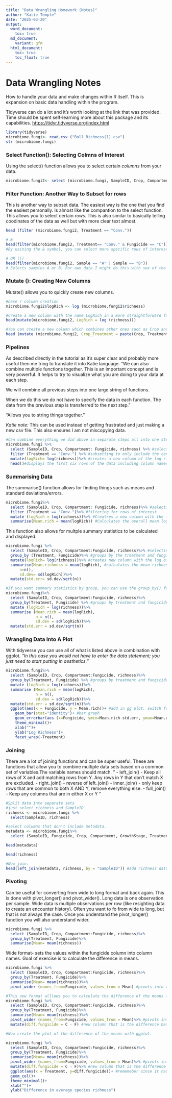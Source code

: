 ```yaml
---
title: "Data Wrangling Homework (Notes)"
author: "Katie Temple"
date: "2025-03-20"
output: 
  word_document: 
    toc: true 
  md_document:
    variant: gfm 
  html_document: 
    toc: true
    toc_float: true
---
```


# Data Wrangling Notes
How to handle your data and make changes within R itself. This is expansion on basic data handling within the program. 

Tidyverse can do a lot and it's worth looking at the link that was provided. Time should be spent self-learning more about this package and its capabilities.
<https://tidyr.tidyverse.org/index.html>


```r
library(tidyverse)
microbiome.fungi<- read.csv ("Bull_Richness(1).csv")
str (microbiome.fungi)
```
### Select Function(): Selecting Colmns of Interest

Using the select() function allows you to select certain *columns* from your data.

```r
microbiome.fungi2<- select (microbiome.fungi, SampleID, Crop, Compartment: Fungicide, richness) #for the compartment the : is used to select all the columns in order through fungicide to year
```

### Filter Function: Another Way to Subset for rows
This is another way to subset data. The easiest way is the one that you find the easiest personally. Is almost like the compantion to the select function. This allows you to select certain *rows*. This is also similar to basically telling coodinates of the data as well but with more clear text almost.
```r
head (filter (microbiome.fungi2, Treatment == "Conv."))
```

```r
# &
head(filter(microbiome.fungi2, Treatment== "Conv." & Fungicide == "C")) 
#By usining the & symbol, you can select more specific rows of interest. In my own data I would likely select a site and a treatment in this case (fenced and trapped).

# OR (|)
head(filter(microbiome.fungi2, Sample == "A" | Sample == "B"))
# Selects samples A or B. For own data I might do this with sex of the bird.


```

### Mutate (): Creating New Columns
Mutate() allows you to quickly create new columns. 
```r
#base r column creation
microbiome.fungi2$logRich <- log (microbiome.fungi2$richness)

#Create a new column with the name LogRich in a more straightforward fashion.
head(mutate(microbiome.fungi2, LogRich = log (richness)))

#You can create a new column which combines other ones such as Crop and Treatment
head (mutate (microbiome.fungi2, Crop_Treatment = paste(Crop, Treatment)))
```

### Pipelines
As described directly in the tutorial as it's super clear and probably more useful then me tring to translate it into Katie language. 
"We can also combine multiple functions together. This is an important concept and is very powerful. It helps to try to visualize what you are doing to your data at each step.

We will combine all previous steps into one large string of functions.

When we do this we do not have to specify the data in each function. The data from the previous step is transferred to the next step."

"Allows you to string things together."

*Katie note:* This can be used instead of getting frustrated and just making a new csv file. This also ensures I am not miscopying data. 

```r
#Can combine everything we did above in separate steps all into one step.
microbiome.fungi %>%
  select (SampleID, Crop, Compartment: Fungicide, richness) %>% #select columns
  filter (Treatment == "Conv.") %>% #subsetting to only include the conventional treatment rows.
  mutate(logRich= log(richness))%>% #creates a new column of the log richness
  head()#displays the first six rows of the data including column names.
```

### Summarising Data
The summarise() function allows for finding things such as means and standard deviations/errors. 
```r
microbiome.fungi%>%
  select (SampleID, Crop, Compartment: Fungicide, richness)%>% #selecting columns
  filter (Treatment == "Conv.")%>% #filtering for rows of interest
  mutate (logRich = log(richness))%>% #Creatres a new column with the log of richess
  summarise(Mean.rich = mean(logRich)) #Calculates the overall mean log richness within the conventionally managed treatment
```
This function also allows for multple summary statistics to be calculated and displayed.
```r
microbiome.fungi %>%
  select (SampleID, Crop, Compartment:Fungicide, richness)%>% #selecting columns
  group_by (Treatment, Fungicide)%>% #groups by the treatment and fungicide to later calculate summary stats by group!
  mutate(logRich= log(richness))%>% #creates new column with the log of the richness
  summarise(Mean.richness = mean(logRich), #calculates the mean richness, st. dev, and standard deviation.
      n=n(),
      sd.dev= sd(logRich))%>%
  mutate(std.err= sd.dev/sqrt(n))

```

```r
#If you want summary statistics by group, you can use the group_by() function.
microbiome.fungi%>%
  select (SampleID, Crop, Compartment:Fungicide, richness)%>%
  group_by(Treatment, Fungicide) %>% #groups by treatment and fungicide to later calculate summary stats by group.
  mutate (logRich = log(richness))%>%
  summarise (Mean.rich = mean(logRich),
             n = n(),
             sd.dev = sd(logRich))%>%
  mutate(std.err = sd.dev/sqrt(n))
```

### Wrangling Data Into A Plot
With tidyverse you can use all of what is listed above in combination with ggplot.
*"In this case you would not have to enter the data statement; you just need to start putting in aesthetics."*
```r
microbiome.fungi%>%
  select (SampleID, Crop, Compartment:Fungicide, richness)%>%
  group_by(Treatment, Fungicide) %>% #groups by treatment and fungicide to later calculate summary stats by group.
  mutate (logRich = log(richness))%>%
  summarise (Mean.rich = mean(logRich),
             n = n(),
             sd.dev = sd(logRich))%>%
  mutate(std.err = sd.dev/sqrt(n))%>%
  ggplot(aes(x = Fungicide, y = Mean.rich))+ #add in gg plot. switch from pipeline to "+"
    geom_bar(stat="identity")+ #bar graph
    geom_errorbar(aes (x=Fungicide, ymin=Mean.rich-std.err, ymax=Mean.rich+std.err), width=0.4)+
    theme_minimal()+
    xlab("")+
    ylab("Log Richness")+
    facet_wrap(~Treatment)
```

### Joining
There are a lot of joining functions and can be super useful. These are functions that allow you to combine multiple data sets based on a common set of variables.The variable names should match.
" - left_join() - Keep all rows of X and add matching rows from Y. Any rows in Y that don’t match X are excluded.
- right_join() - reverse of left_join() 
- inner_join() - only keep rows that are common to both X AND Y, remove everything else. 
- full_join() - Keep any columns that are in either X or Y "
```r
#Split data into separate sets
#just select richness and SampleID
richness <- microbiome.fungi %>%
  select(SampleID, richness)

#select columns that don't include metadata.
metadata <- microbiome.fungi%>%
  select (SampleID, Fungicide, Crop, Compartment, GrowthStage, Treatment, Rep, Sample)

head(metadata)
```
```r
head(richness)
```

```r
#Now join.
head(left_join(metadata, richness, by = "SampleID")) #add richness data to the metadata based on the common column of sampleID
```

### Pivoting 
Can be useful for converting from wide to long format and back again. This is done with pivot_longer() and pivot_wider(). Long data is one observation per sample. Wide data is multiple observations per row (like resighting data to create an encounter history). Often you want to fo from wide to long, but that is not always the case. Once you understand the pivot_longer() function you will also understand wider.
```r
microbiome.fungi %>%
  select (SampleID, Crop, Compartment:Fungicide, richness)%>%
  group_by(Treatment, Fungicide)%>%
  summarise(Mean= mean(richness))
```

Wide format- sets the values within the fungicide column into column names.
Goal of exercise is to calculate the difference in means.
```r
microbiome.fungi %>%
  select (SampleID, Crop, Compartment:Fungicide, richness)%>%
  group_by(Treatment, Fungicide)%>%
  summarise(Mean= mean(richness))%>%
  pivot_wider (names_from=Fungicide, values_from = Mean) #pivots into wider format. This takes the name of the fungicide for new columns and the values for the new columns from the Mean.
```

```r
#This new format alllows you to calculate the difference of the means for c and F.
microbiome.fungi %>%
  select (SampleID, Crop, Compartment:Fungicide, richness)%>%
  group_by(Treatment, Fungicide)%>%
  summarise(Mean= mean(richness))%>%
  pivot_wider (names_from=Fungicide, values_from = Mean)%>% #pivots into wider format. This takes the name of the fungicide for new columns and the values for the new columns from the Mean.
  mutate(diff.fungicide = C - F) #new column that is the difference between the two groups of C and F. 
```

```r
#Now create the plot of the difference of the means with ggplot.

microbiome.fungi %>%
  select (SampleID, Crop, Compartment:Fungicide, richness)%>%
  group_by(Treatment, Fungicide)%>%
  summarise(Mean= mean(richness))%>%
  pivot_wider (names_from=Fungicide, values_from = Mean)%>% #pivots into wider format. This takes the name of the fungicide for new columns and the values for the new columns from the Mean.
  mutate(diff.fungicide = C - F)%>% #new column that is the difference between the two groups of C and F. 
  ggplot(aes(x = Treatment, y=diff.fungicide))+ #rememeber since it has been piped (pipelined?) withe all the other functions you don't need to call the dataset again only the aesthic.
  geom_col()+
  theme_minimal()+
  xlab("")+
  ylab("Difference in average species richness")
```

